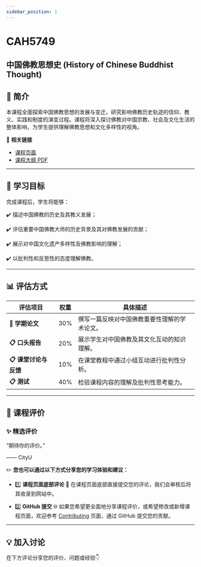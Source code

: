 ```yaml
---
sidebar_position: 1
---
```


# CAH5749
## 中国佛教思想史 (History of Chinese Buddhist Thought)

## **📘 简介**
本课程全面探索中国佛教思想的发展与变迁，研究影响佛教历史轨迹的信仰、教义、实践和制度的演变过程。课程将深入探讨佛教对中国宗教、社会及文化生活的整体影响，为学生提供理解佛教思想和文化多样性的视角。

🔗 **相关链接**
- [课程页面](https://www.cityu.edu.hk/catalogue/pg/202526/course/CAH5749.htm)
- [课程大纲 PDF](https://www.cityu.edu.hk/catalogue/pg/202526/course/CAH5749.pdf)

---

## **🎯 学习目标**

完成课程后，学生将能够：

✔️ 描述中国佛教的历史及其教义发展；

✔️ 评估重要中国佛教大师的历史背景及其对佛教发展的贡献；

✔️ 展示对中国文化遗产多样性及佛教影响的理解；

✔️ 以批判性和反思性的态度理解佛教。

---

## **📊 评估方式**

| **评估项目**              | **权重** | **具体描述**                                                                                       |
|--------------------------|---------|---------------------------------------------------------------------------------------------------|
| **📂 学期论文**           | 30%     | 撰写一篇反映对中国佛教重要性理解的学术论文。                                                         |
| **📋 口头报告**           | 20%     | 展示学生对中国佛教及其文化互动的知识理解。                                                             |
| **📋 课堂讨论与反馈**       | 10%     | 在课堂教程中通过小组互动进行批判性分析。                                                               |
| **📋 测试**               | 40%     | 检验课程内容的理解及批判性思考能力。                                                                   |

---

## **💬 课程评价**

### ✨ **精选评价**
<div className={commentStyles.commentBox}>
    <p className={commentStyles.commentText}>
        “期待你的评价。”
    </p>
    <p className={commentStyles.commentAuthor}>—— CityU</p>
</div>

✏️ **您也可以通过以下方式分享您的学习体验和建议：**

- 1️⃣ **课程页面底部评论**
💬 在课程页面底部直接提交您的评论，我们会审核后将其收录到网站中。

- 2️⃣ **GitHub 提交**
🌐 如果您希望更全面地分享课程评价，或希望修改或新增课程页面，欢迎参考 [Contributing](/contributing) 页面，通过 GitHub 提交您的贡献。

---

## **💡 加入讨论**

在下方评论分享您的评价、问题或经验👇
<Utterances />
